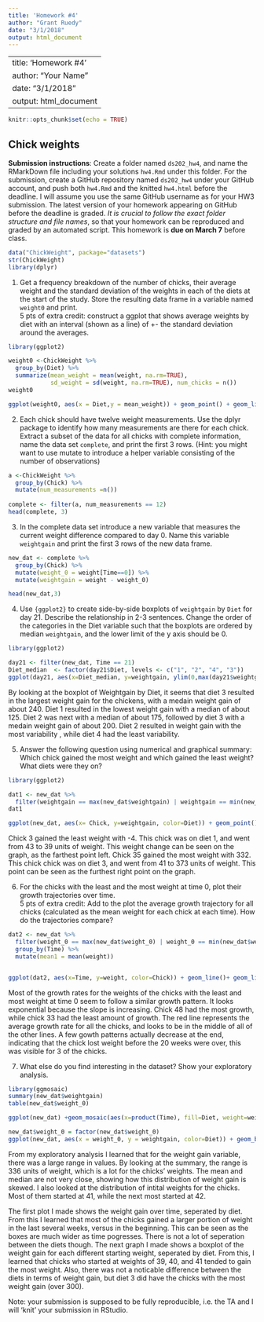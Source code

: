 ```yaml
---
title: 'Homework #4'
author: "Grant Ruedy"
date: "3/1/2018"
output: html_document
---
```

---
title: 'Homework #4'
author: "Your Name"
date: "3/1/2018"
output: html_document
---

```r
knitr::opts_chunk$set(echo = TRUE)
```

## Chick weights

**Submission instructions**: Create a folder named `ds202_hw4`, and name the RMarkDown file including your solutions `hw4.Rmd` under this folder. For the submission, create a GitHub repository named `ds202_hw4` under your GitHub account, and push both `hw4.Rmd` and the knitted `hw4.html` before the deadline. I will assume you use the same GitHub username as for your HW3 submission. The latest version of your homework appearing on GitHub before the deadline is graded. *It is crucial to follow the exact folder structure and file names*, so that your homework can be reproduced and graded by an automated script. This homework is **due on March 7** before class.

```r
data("ChickWeight", package="datasets")
str(ChickWeight)
library(dplyr)
```


1. Get a frequency breakdown of the number of chicks, their average weight and the standard deviation of the weights in each of the diets at the start of the study. Store the resulting data frame in a variable named `weight0` and print.<br>
5 pts of extra credit: construct a ggplot that shows average weights by diet with an interval (shown as a line) of +- the standard deviation around the averages.
```r

library(ggplot2)

weight0 <-ChickWeight %>%
  group_by(Diet) %>%
  summarize(mean_weight = mean(weight, na.rm=TRUE),
            sd_weight = sd(weight, na.rm=TRUE), num_chicks = n())
weight0

ggplot(weight0, aes(x = Diet,y = mean_weight)) + geom_point() + geom_linerange(aes(ymin = mean_weight-sd_weight, ymax = mean_weight + sd_weight)) + ggtitle('Weights by Diet')

```


2. Each chick should have twelve weight measurements. Use the dplyr package to identify how many measurements are there for each chick. Extract a subset of the data for all chicks with complete information, name the data set `complete`, and print the first 3 rows. (Hint: you might want to use mutate to introduce a helper variable consisting of the number of observations)
```r
a <-ChickWeight %>%
  group_by(Chick) %>%
  mutate(num_measurements =n())
  
complete <- filter(a, num_measurements == 12) 
head(complete, 3)

```


3. In the complete data set introduce a new variable that measures the current weight difference compared to day 0. Name this variable  `weightgain` and print the first 3 rows of the new data frame.
```r

new_dat <- complete %>% 
  group_by(Chick) %>% 
  mutate(weight_0 = weight[Time==0]) %>%
  mutate(weightgain = weight - weight_0)

head(new_dat,3)
```


4. Use `{ggplot2}` to create side-by-side boxplots of `weightgain` by `Diet` for day 21. Describe the relationship in 2-3 sentences. Change the order of the categories in the Diet variable such that the boxplots are ordered by median `weightgain`, and the lower limit of the y axis should be 0.
```r
library(ggplot2)

day21 <- filter(new_dat, Time == 21) 
Diet_median  <- factor(day21$Diet, levels <- c("1", "2", "4", "3"))
ggplot(day21, aes(x=Diet_median, y=weightgain, ylim(0,max(day21$weightgain)))) + geom_boxplot() + ggtitle('Weightgain by Diet')
```

By looking at the boxplot of Weightgain by Diet, it seems that diet 3 resulted in the largest weight gain for the chickens, with a medain weight gain of about 240. Diet 1 resulted in the lowest weight gain with a median of about 125. Diet 2 was next with a median of about 175, followed by diet 3 with a medain weight gain of about 200. Diet 2 resulted in weight gain with the most variability , while diet 4 had the least variability.

5. Answer the following question using numerical and graphical summary: Which chick gained the most weight and which gained the least weight? What diets were they on?
```r
library(ggplot2)

dat1 <- new_dat %>%
  filter(weightgain == max(new_dat$weightgain) | weightgain == min(new_dat$weightgain))
dat1  

ggplot(new_dat, aes(x= Chick, y=weightgain, color=Diet)) + geom_point() +coord_flip() +ggtitle('Weight Gain for Each Chick')
```

Chick 3 gained the least weight with -4. This chick was on diet 1, and went from 43 to 39 units of weight. This weight change can be seen on the graph, as the farthest point left. Chick 35 gained the most weight with 332. This chick chick was on diet 3, and went from 41 to 373 units of weight. This point can be seen as the furthest right point on the graph.


6. For the chicks with the least and the most weight at time 0, plot their growth trajectories over time. </br>
5 pts of extra credit: Add to the plot the average growth trajectory for all chicks (calculated as the mean weight for each chick at each time). How do the trajectories compare?
```r
dat2 <- new_dat %>%
  filter(weight_0 == max(new_dat$weight_0) | weight_0 == min(new_dat$weight_0)) %>%
  group_by(Time) %>%
  mutate(mean1 = mean(weight))


ggplot(dat2, aes(x=Time, y=weight, color=Chick)) + geom_line()+ geom_line(aes(x=Time,y=mean1), color='red') + ggtitle('Growth Trajectories over Time')
```

Most of the growth rates for the weights of the chicks with the least and most weight at time 0 seem to follow a similar growth pattern. It looks exponential because the slope is increasing. Chick 48 had the most growth, while chick 33 had the least amount of growth. The red line represents the average growth rate for all the chicks, and looks to be in the middle of all of the other lines. A few gowth patterns actually decrease at the end, indicating that the chick lost weight before the 20 weeks were over, this was visible for 3 of the chicks.


7. What else do you find interesting in the dataset? Show your exploratory analysis.
```r
library(ggmosaic)
summary(new_dat$weightgain)
table(new_dat$weight_0)

ggplot(new_dat) +geom_mosaic(aes(x=product(Time), fill=Diet, weight=weightgain)) +xlab('Time') + ylab('Diet') + ggtitle('Weight Gain over Time Seperated by Diet')

new_dat$weight_0 = factor(new_dat$weight_0)
ggplot(new_dat, aes(x = weight_0, y = weightgain, color=Diet)) + geom_boxplot() +ggtitle('Weight Gain by Intital Weight')

```

From my exploratory analysis I learned that for the weight gain variable, there was a large range in values. By looking at the summary, the range is 336 units of weight, which is a lot for the chicks' weights. The mean and median are not very close, showing how this distribution of weight gain is skewed. I also looked at the distribution of intital weights for the chicks. Most of them started at 41, while the next most started at 42.   

The first plot I made shows the weight gain over time, seperated by diet. From this I learned that most of the chicks gained a larger portion of weight in the last several weeks, versus in the beginning. This can be seen as the boxes are much wider as time pogresses. There is not a lot of seperation between the diets though. The next graph I made shows a boxplot of the weight gain for each different starting weight, seperated by diet. From this, I learned that chicks who started at weights of 39, 40, and 41 tended to gain the most weight. Also, there was not a noticable difference between the diets in terms of weight gain, but diet 3 did have the chicks with the most weight gain (over 300).


Note: your submission is supposed to be fully reproducible, i.e. the TA and I will 'knit' your submission in RStudio. 

